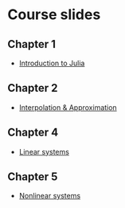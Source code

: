 # Course slides

## Chapter 1

- [Introduction to Julia](slides/julia.html)

## Chapter 2

- [Interpolation & Approximation](slides/interpolation.html)

## Chapter 4

- [Linear systems](slides/linear.html)

## Chapter 5

- [Nonlinear systems](slides/nonlinear.html)
